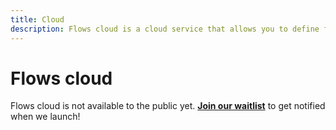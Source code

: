 ```yaml
---
title: Cloud
description: Flows cloud is a cloud service that allows you to define flows separate from your application.
---
```



# Flows cloud

<Callout emoji="🚨">
  Flows cloud is not available to the public yet. <strong><a href="https://flows.sh/" target="_blank">Join our waitlist</a></strong> to get notified when we launch!
</Callout>
